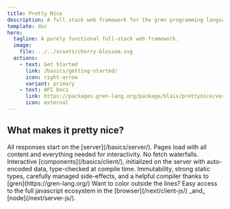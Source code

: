 ```yaml
---
title: Pretty Nice
description: A full stack web framework for the gren programming language.
template: doc
hero:
  tagline: A purely functional full-stack web framework.
  image:
    file: ../../assets/cherry-blossom.svg
  actions:
    - text: Get Started
      link: /basics/getting-started/
      icon: right-arrow
      variant: primary
    - text: API Docs
      link: https://packages.gren-lang.org/package/blaix/prettynice/version/1.0.2/overview
      icon: external
---
```



## What makes it pretty nice?

<CardGrid>
	<Card title="Fully Full Stack" icon="seti:html">
        All responses start on the [server](/basics/server/).
        Pages load with all content and everything needed for interactivity.
        No fetch waterfalls.
	</Card>
	<Card title="Confident Components" icon="rocket">
        Interactive [components](/basics/client/), initialized on the server with auto-encoded data, type-checked at compile time.
	</Card>
	<Card title="Guidance and Guarantees" icon="seti:todo">
        Immutability, strong static types, carefully managed side-effects, and a helpful compiler thanks to [gren](https://gren-lang.org/)
	</Card>
	<Card title="Javascript just where you need it" icon="seti:javascript">
        Want to color outside the lines? Easy access to the full javascript ecosystem
        in the [browser](/next/client-js/) _and_ [node](/next/server-js/).
	</Card>
</CardGrid>
